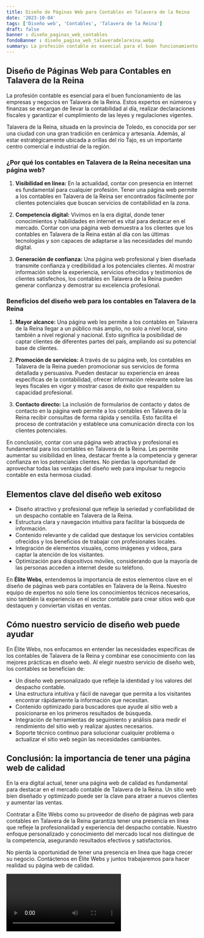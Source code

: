 ```yaml
---
title: Diseño de Páginas Web para Contables en Talavera de la Reina
date: '2023-10-04'
tags: ['Diseño web', 'Contables', 'Talavera de la Reina']
draft: false
banner : diseño_paginas_web_contables
fondoBanner : diseño_pagina_web_talaveradelareina.webp
summary: La profesión contable es esencial para el buen funcionamiento de las empresas y negocios en Talavera de la Reina. Estos expertos en números y finanzas se encargan de llevar la contabilidad al día, realizar declaraciones fiscales y garantizar el cumplimiento de las leyes y regulaciones vigentes.
---
```


## Diseño de Páginas Web para Contables en Talavera de la Reina

La profesión contable es esencial para el buen funcionamiento de las empresas y negocios en Talavera de la Reina. Estos expertos en números y finanzas se encargan de llevar la contabilidad al día, realizar declaraciones fiscales y garantizar el cumplimiento de las leyes y regulaciones vigentes.

Talavera de la Reina, situada en la provincia de Toledo, es conocida por ser una ciudad con una gran tradición en cerámica y artesanía. Además, al estar estratégicamente ubicada a orillas del río Tajo, es un importante centro comercial e industrial de la región.

### ¿Por qué los contables en Talavera de la Reina necesitan una página web?

1. **Visibilidad en línea:** En la actualidad, contar con presencia en internet es fundamental para cualquier profesión. Tener una página web permite a los contables en Talavera de la Reina ser encontrados fácilmente por clientes potenciales que buscan servicios de contabilidad en la zona.

2. **Competencia digital:** Vivimos en la era digital, donde tener conocimientos y habilidades en internet es vital para destacar en el mercado. Contar con una página web demuestra a los clientes que los contables en Talavera de la Reina están al día con las últimas tecnologías y son capaces de adaptarse a las necesidades del mundo digital.

3. **Generación de confianza:** Una página web profesional y bien diseñada transmite confianza y credibilidad a los potenciales clientes. Al mostrar información sobre la experiencia, servicios ofrecidos y testimonios de clientes satisfechos, los contables en Talavera de la Reina pueden generar confianza y demostrar su excelencia profesional.

### Beneficios del diseño web para los contables en Talavera de la Reina

1. **Mayor alcance:** Una página web les permite a los contables en Talavera de la Reina llegar a un público más amplio, no solo a nivel local, sino también a nivel regional y nacional. Esto significa la posibilidad de captar clientes de diferentes partes del país, ampliando así su potencial base de clientes.

2. **Promoción de servicios:** A través de su página web, los contables en Talavera de la Reina pueden promocionar sus servicios de forma detallada y persuasiva. Pueden destacar su experiencia en áreas específicas de la contabilidad, ofrecer información relevante sobre las leyes fiscales en vigor y mostrar casos de éxito que respalden su capacidad profesional.

3. **Contacto directo:** La inclusión de formularios de contacto y datos de contacto en la página web permite a los contables en Talavera de la Reina recibir consultas de forma rápida y sencilla. Esto facilita el proceso de contratación y establece una comunicación directa con los clientes potenciales.

En conclusión, contar con una página web atractiva y profesional es fundamental para los contables en Talavera de la Reina. Les permite aumentar su visibilidad en línea, destacar frente a la competencia y generar confianza en los potenciales clientes. No pierdas la oportunidad de aprovechar todas las ventajas del diseño web para impulsar tu negocio contable en esta hermosa ciudad.

<GifSeo />

<Cta />

## Elementos clave del diseño web exitoso

- Diseño atractivo y profesional que refleje la seriedad y confiabilidad de un despacho contable en Talavera de la Reina.
- Estructura clara y navegación intuitiva para facilitar la búsqueda de información.
- Contenido relevante y de calidad que destaque los servicios contables ofrecidos y los beneficios de trabajar con profesionales locales.
- Integración de elementos visuales, como imágenes y videos, para captar la atención de los visitantes.
- Optimización para dispositivos móviles, considerando que la mayoría de las personas acceden a internet desde su teléfono.

En **Élite Webs**, entendemos la importancia de estos elementos clave en el diseño de páginas web para contables en Talavera de la Reina. Nuestro equipo de expertos no solo tiene los conocimientos técnicos necesarios, sino también la experiencia en el sector contable para crear sitios web que destaquen y conviertan visitas en ventas.

## Cómo nuestro servicio de diseño web puede ayudar

En Élite Webs, nos enfocamos en entender las necesidades específicas de los contables de Talavera de la Reina y combinar ese conocimiento con las mejores prácticas en diseño web. Al elegir nuestro servicio de diseño web, los contables se benefician de:

- Un diseño web personalizado que refleje la identidad y los valores del despacho contable.
- Una estructura intuitiva y fácil de navegar que permita a los visitantes encontrar rápidamente la información que necesitan.
- Contenido optimizado para buscadores que ayude al sitio web a posicionarse en los primeros resultados de búsqueda.
- Integración de herramientas de seguimiento y análisis para medir el rendimiento del sitio web y realizar ajustes necesarios.
- Soporte técnico continuo para solucionar cualquier problema o actualizar el sitio web según las necesidades cambiantes.

## Conclusión: la importancia de tener una página web de calidad

En la era digital actual, tener una página web de calidad es fundamental para destacar en el mercado contable de Talavera de la Reina. Un sitio web bien diseñado y optimizado puede ser la clave para atraer a nuevos clientes y aumentar las ventas.

Contratar a Élite Webs como su proveedor de diseño de páginas web para contables en Talavera de la Reina garantiza tener una presencia en línea que refleje la profesionalidad y experiencia del despacho contable. Nuestro enfoque personalizado y conocimiento del mercado local nos distingue de la competencia, asegurando resultados efectivos y satisfactorios.

No pierda la oportunidad de tener una presencia en línea que haga crecer su negocio. Contáctenos en Élite Webs y juntos trabajaremos para hacer realidad su página web de calidad.

<Video />

<CtaBot job='Contables' city='Talavera de la Reina'/>

<Gmaps query='Talavera de la Reina+españa+maps' />